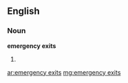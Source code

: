==English==
===Noun===
'''emergency exits'''

# {{plural of|[[emergency exit]]}}

[[ar:emergency exits]]
[[mg:emergency exits]]